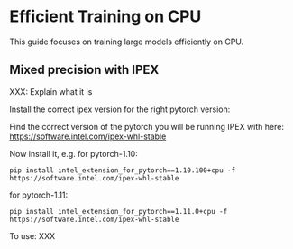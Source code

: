 <!--Copyright 2022 The HuggingFace Team. All rights reserved.

Licensed under the Apache License, Version 2.0 (the "License"); you may not use this file except in compliance with
the License. You may obtain a copy of the License at

http://www.apache.org/licenses/LICENSE-2.0

Unless required by applicable law or agreed to in writing, software distributed under the License is distributed on
an "AS IS" BASIS, WITHOUT WARRANTIES OR CONDITIONS OF ANY KIND, either express or implied. See the License for the
-->

# Efficient Training on CPU

This guide focuses on training large models efficiently on CPU.

## Mixed precision with IPEX

XXX: Explain what it is

Install the correct ipex version for the right pytorch version:

Find the correct version of the pytorch you will be running IPEX with here: https://software.intel.com/ipex-whl-stable

Now install it, e.g. for pytorch-1.10:

```
pip install intel_extension_for_pytorch==1.10.100+cpu -f https://software.intel.com/ipex-whl-stable
```

for pytorch-1.11:


```
pip install intel_extension_for_pytorch==1.11.0+cpu -f https://software.intel.com/ipex-whl-stable
```

To use: XXX
